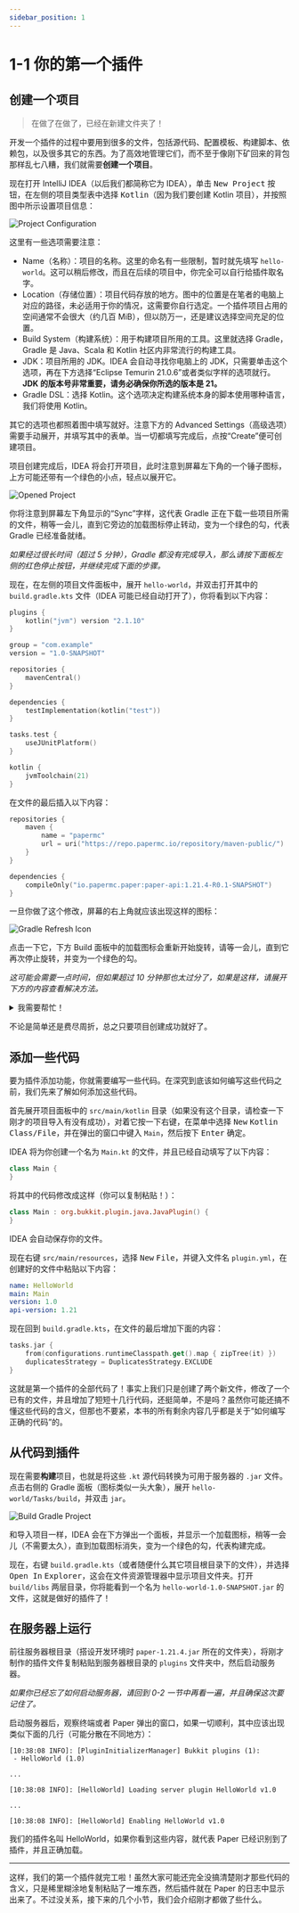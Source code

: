 ```yaml
---
sidebar_position: 1
---
```



# 1-1 你的第一个插件

## 创建一个项目

> 在做了在做了，已经在新建文件夹了！

开发一个插件的过程中要用到很多的文件，包括源代码、配置模板、构建脚本、依赖包，以及很多其它的东西。为了高效地管理它们，而不至于像刚下矿回来的背包那样乱七八糟，我们就需要**创建一个项目**。

现在打开 IntelliJ IDEA（以后我们都简称它为 IDEA），单击 <kbd>New Project</kbd> 按钮，在左侧的项目类型表中选择 <kbd>Kotlin</kbd>（因为我们要创建 Kotlin 项目），并按照图中所示设置项目信息：

![Project Configuration](/img/contents/ciallo-world-1.png)

这里有一些选项需要注意：

- Name（名称）：项目的名称。这里的命名有一些限制，暂时就先填写 `hello-world`。这可以稍后修改，而且在后续的项目中，你完全可以自行给插件取名字。
- Location（存储位置）：项目代码存放的地方。图中的位置是在笔者的电脑上对应的路径，未必适用于你的情况，这需要你自行选定。一个插件项目占用的空间通常不会很大（约几百 MiB），但以防万一，还是建议选择空间充足的位置。
- Build System（构建系统）：用于构建项目所用的工具。这里就选择 Gradle，Gradle 是 Java、Scala 和 Kotlin 社区内非常流行的构建工具。
- JDK：项目所用的 JDK。IDEA 会自动寻找你电脑上的 JDK，只需要单击这个选项，再在下方选择“Eclipse Temurin 21.0.6”或者类似字样的选项就行。**JDK 的版本号非常重要，请务必确保你所选的版本是 21。**
- Gradle DSL：选择 Kotlin。这个选项决定构建系统本身的脚本使用哪种语言，我们将使用 Kotlin。

其它的选项也都照着图中填写就好。注意下方的 Advanced Settings（高级选项）需要手动展开，并填写其中的表单。当一切都填写完成后，点按“Create”便可创建项目。

项目创建完成后，IDEA 将会打开项目，此时注意到屏幕左下角的一个锤子图标，上方可能还带有一个绿色的小点，轻点以展开它。

![Opened Project](/img/contents/ciallo-world-2.png)

你将注意到屏幕左下角显示的“Sync”字样，这代表 Gradle 正在下载一些项目所需的文件，稍等一会儿，直到它旁边的加载图标停止转动，变为一个绿色的勾，代表 Gradle 已经准备就绪。

*如果经过很长时间（超过 5 分钟），Gradle 都没有完成导入，那么请按下面板左侧的红色停止按钮，并继续完成下面的步骤。*

现在，在左侧的项目文件面板中，展开 `hello-world`，并双击打开其中的 `build.gradle.kts` 文件（IDEA 可能已经自动打开了），你将看到以下内容：

```kotlin
plugins {
    kotlin("jvm") version "2.1.10"
}

group = "com.example"
version = "1.0-SNAPSHOT"

repositories {
    mavenCentral()
}

dependencies {
    testImplementation(kotlin("test"))
}

tasks.test {
    useJUnitPlatform()
}

kotlin {
    jvmToolchain(21)
}
```

在文件的最后插入以下内容：

```kotlin
repositories {
    maven {
        name = "papermc"
        url = uri("https://repo.papermc.io/repository/maven-public/")
    }
}

dependencies {
    compileOnly("io.papermc.paper:paper-api:1.21.4-R0.1-SNAPSHOT")
}
```

一旦你做了这个修改，屏幕的右上角就应该出现这样的图标：

![Gradle Refresh Icon](/img/contents/ciallo-world-3.png)

点击一下它，下方 Build 面板中的加载图标会重新开始旋转，请等一会儿，直到它再次停止旋转，并变为一个绿色的勾。

*这可能会需要一点时间，但如果超过 10 分钟那也太过分了，如果是这样，请展开下方的内容查看解决方法。*

<details>
<summary>我需要帮忙！</summary>

Paper 使用一些额外的文件来辅助插件开发过程，Gradle 会根据我们所做的配置自动下载这些文件，但是由于，嗯，一些原因（恕无法详细说明），有时候下载会失败。这个问题有两种解决方法，一种是使用镜像，另一种则是使用……一些工具。我们两种方法都介绍，但你可以选择适合你情况的那种。

<Tabs>
    <TabItem value="tools" label="使用代理" default>

:::note 那是黑魔法！

如果你不知道所谓的“代理”是什么，那也不必深究这部分内容，请在上方选择“使用镜像”查看另一种方法。

:::

即使你已经有了所需的工具，Gradle 并不会自动识别系统代理并使用它，你必须明确告诉 Gradle 要让它使用代理。打开项目面板中的 `gradle.properties`，并在后面加上这样几行：

```properties
systemProp.http.proxyHost=127.0.0.1
systemProp.http.proxyPort=端口号 
systemProp.https.proxyHost=127.0.0.1
systemProp.https.proxyPort=端口号
```

必须将 `端口号` 替换为代理服务器所使用的 HTTP 端口号，例如 `8888`，这要根据你的代理程序进行设置。做了这样的修改后，请展开屏幕右侧的 Gradle 面板（图标像是一头大象），并点按左上角的 <kbd>Sync All Gradle Projects</kbd>，希望这次一切都顺利。

![Refresh Gradle Project](/img/contents/ciallo-world-4.png)

  </TabItem>
  <TabItem value="mirrors" label="使用镜像">
如果没有代理，那事情就比较棘手了，原因是 Paper 1.21.4 所需的文件目前还没有可提供的镜像。也就是说，除了从 Paper 的官方服务器缓慢（甚至无法访问）地下载，我们别无他法……吗？

事实上还是有办法的，我们可以使用一些旧版本的文件。Paper 1.**20**.4 的文件有可用的镜像，我们可以基于 1.20.4 的 Paper 进行构建，然后“声称”我们的插件是基于 1.21.4 的，这样应该能行，嗯，应该能。

*这真不会引发什么问题吗？也许有，因为 1.21 和 1.20 的服务端并不完全相同，但是开发插件所需的大多数功能，在 1.21 和 1.20 中是相同的，也就是说，只要不碰那些“不一样的地方”，Paper 就不会发现我们造假的事实啦（笑）。*

首先打开 `gradle/wrapper/gradle-wrapper.properties`，你应当看到这样的一行：

```properties
distributionUrl=https\://services.gradle.org/distributions/gradle-8.10-bin.zip
```

将其修改为：

```properties
distributionUrl=https\://mirrors.cloud.tencent.com/gradle/gradle-8.10-bin.zip
```

当你读到这里时，Gradle 也许已经有了更新的版本，那么在修改时，就还保留原来的版本就好。也就是说，如果 URL 最后那部分不是 `8.10`，而是诸如 `8.12` 或者 `9.4` 这样的版本，那保留它就好。另外注意在 `https` 和 `:` 之间有一根反斜线 `\`，不要将其删除了。

现在回到 `build.gradle.kts`，删除掉先前添加的内容：

```kotlin
repositories {
    maven {
        name = "papermc"
        url = uri("https://repo.papermc.io/repository/maven-public/")
    }
}

dependencies {
    compileOnly("io.papermc.paper:paper-api:1.21.4-R0.1-SNAPSHOT")
}
```

并添加以下内容：

```kotlin
repositories {
    maven("https://maven.aliyun.com/repository/public/")
    maven("https://crystal.app.lss233.com/repositories/minecraft/")
}

dependencies {
    compileOnly("io.papermc.paper:paper-api:1.20.4-R0.1-SNAPSHOT")
}
```

然后向上翻，找到这样一段：

```kotlin
repositories {
    mavenCentral()
}
```

并将其删除。

现在，请展开屏幕右侧的 Gradle 面板（图标像是一头大象），并点按左上角的 <kbd>Sync All Gradle Projects</kbd>，希望这次一切都顺利。

![Refresh Gradle Project](/img/contents/ciallo-world-4.png)
  </TabItem>
</Tabs>

</details>

不论是简单还是费尽周折，总之只要项目创建成功就好了。

## 添加一些代码

要为插件添加功能，你就需要编写一些代码。在深究到底该如何编写这些代码之前，我们先来了解如何添加这些代码。

首先展开项目面板中的 `src/main/kotlin` 目录（如果没有这个目录，请检查一下刚才的项目导入有没有成功），对着它按一下右键，在菜单中选择 <kbd>New</kbd> <kbd>Kotlin Class/File</kbd>，并在弹出的窗口中键入 `Main`，然后按下 <kbd>Enter</kbd> 确定。

IDEA 将为你创建一个名为 `Main.kt` 的文件，并且已经自动填写了以下内容：

```kotlin
class Main {
}
```

将其中的代码修改成这样（你可以复制粘贴！）：

```kotlin
class Main : org.bukkit.plugin.java.JavaPlugin() {
}
```

IDEA 会自动保存你的文件。

现在右键 `src/main/resources`，选择 <kbd>New</kbd> <kbd>File</kbd>，并键入文件名 `plugin.yml`，在创建好的文件中粘贴以下内容：

```yaml
name: HelloWorld
main: Main
version: 1.0
api-version: 1.21
```

现在回到 `build.gradle.kts`，在文件的最后增加下面的内容：

```kotlin
tasks.jar {
    from(configurations.runtimeClasspath.get().map { zipTree(it) })
    duplicatesStrategy = DuplicatesStrategy.EXCLUDE
}
```

这就是第一个插件的全部代码了！事实上我们只是创建了两个新文件，修改了一个已有的文件，并且增加了短短十几行代码，还挺简单，不是吗？虽然你可能还搞不懂这些代码的含义，但那也不要紧，本书的所有剩余内容几乎都是关于“如何编写正确的代码”的。

## 从代码到插件

现在需要**构建**项目，也就是将这些 `.kt` 源代码转换为可用于服务器的 `.jar` 文件。点击右侧的 Gradle 面板（图标类似一头大象），展开 `hello-world/Tasks/build`，并双击 `jar`。

![Build Gradle Project](/img/contents/ciallo-world-5.png)

和导入项目一样，IDEA 会在下方弹出一个面板，并显示一个加载图标，稍等一会儿（不需要太久），直到加载图标消失，变为一个绿色的勾，代表构建完成。

现在，右键 `build.gradle.kts`（或者随便什么其它项目根目录下的文件），并选择 <kbd>Open In</kbd> <kbd>Explorer</kbd>，这会在文件资源管理器中显示项目文件夹。打开 `build/libs` 两层目录，你将能看到一个名为 `hello-world-1.0-SNAPSHOT.jar` 的文件，这就是做好的插件了！

## 在服务器上运行

前往服务器根目录（搭设开发环境时 `paper-1.21.4.jar` 所在的文件夹），将刚才制作的插件文件复制粘贴到服务器根目录的 `plugins` 文件夹中，然后启动服务器。

*如果你已经忘了如何启动服务器，请回到 0-2 一节中再看一遍，并且确保这次要记住了。*

启动服务器后，观察终端或者 Paper 弹出的窗口，如果一切顺利，其中应该出现类似下面的几行（可能分散在不同地方）：

```log
[10:38:08 INFO]: [PluginInitializerManager] Bukkit plugins (1):
 - HelloWorld (1.0)

...

[10:38:08 INFO]: [HelloWorld] Loading server plugin HelloWorld v1.0

...

[10:38:08 INFO]: [HelloWorld] Enabling HelloWorld v1.0
```

我们的插件名叫 HelloWorld，如果你看到这些内容，就代表 Paper 已经识别到了插件，并且正确加载。

---

这样，我们的第一个插件就完工啦！虽然大家可能还完全没搞清楚刚才那些代码的含义，只是稀里糊涂地复制粘贴了一堆东西，然后插件就在 Paper 的日志中显示出来了。不过没关系，接下来的几个小节，我们会介绍刚才都做了些什么。